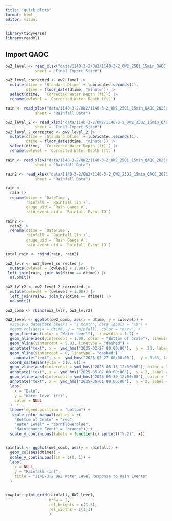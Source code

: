```yaml
---
title: "quick_plots"
format: html
editor: visual
---
```


```r
library(tidyverse)
library(readxl)
```

## Import QAQC

```r
ow2_level <- read_xlsx("data/1140-3-2/OW2/1140-3-2_OW2_25Q1_15min_QAQC_20250710_KR.xlsx",
             sheet = "Final_Import_Site#")

ow2_level_corrected <- ow2_level |>
  mutate(dtime = `Standard Dtime` + lubridate::seconds(1),
         dtime = floor_date(dtime, "minute")) |>
  select(dtime,  `Corrected Water Depth (ft)`) |>
  rename(cwlevel = `Corrected Water Depth (ft)`)

rain <- read_xlsx("data/1140-3-2/OW2/1140-3-2_OW2_25Q1_15min_QAQC_20250710_KR.xlsx",
             sheet = "Rainfall Data")

ow2_level_2 <- read_xlsx("data/1140-3-2/OW2/1140-3-2_OW2_25Q2_15min_QAQC_20250710_KR.xlsx",
             sheet = "Final_Import_Site#")
ow2_level_2_corrected <- ow2_level_2 |>
  mutate(dtime = `Standard Dtime` + lubridate::seconds(1),
         dtime = floor_date(dtime, "minute")) |>
  select(dtime,  `Corrected Water Depth (ft)`) |>
  rename(cwlevel = `Corrected Water Depth (ft)`)

rain <- read_xlsx("data/1140-3-2/OW2/1140-3-2_OW2_25Q1_15min_QAQC_20250710_KR.xlsx",
             sheet = "Rainfall Data")

rain2 <- read_xlsx("data/1140-3-2/OW2/1140-3-2_OW2_25Q2_15min_QAQC_20250710_KR.xlsx",
             sheet = "Rainfall Data")

rain <- 
  rain |> 
  rename(dtime = `DateTime`,
         rainfall = `Rainfall (in.)`,
         gauge_uid = `Rain Gauge #`,
         rain_event_uid = `Rainfall Event ID`)

rain2 <- 
  rain2 |> 
  rename(dtime = `DateTime`,
         rainfall = `Rainfall (in.)`,
         gauge_uid = `Rain Gauge #`,
         rain_event_uid = `Rainfall Event ID`)

total_rain <- rbind(rain, rain2)


```

```r
ow2_lvlr <- ow2_level_corrected |>
  mutate(cwlevel = (cwlevel + 1.08)) |>
 left_join(rain, join_by(dtime == dtime)) |>
  na.omit()

ow2_lvlr2 <- ow2_level_2_corrected |>
  mutate(cwlevel = (cwlevel + 1.08)) |>
  left_join(rain2, join_by(dtime == dtime)) |>
  na.omit()

ow2_comb <- rbind(ow2_lvlr, ow2_lvlr2)
```

```r
OW2_level <- ggplot(ow2_comb, aes(x = dtime, y = cwlevel)) +
  #scale_x_date(date_breaks = "1 month", data_labels = "%D") +
  #geom_col(aes(x = dtime, y = rainfall), color = "navy") +
  geom_line(aes(color = "Water Level"), linewidth = 1.2) +
  geom_hline(aes(yintercept = 1.08, color = "Bottom of Crate"), linewidth = 0.6 ) +
  geom_hline(yintercept = 5.83, linetype = "dashed") +
  annotate("text", x =  ymd_hms("2025-02-27 00:00:00"),  y = .20, label = "Bottom of pipe bedding", hjust = 0) +
  geom_hline(yintercept = 0, linetype = "dashed") +
    annotate("text", x =  ymd_hms("2025-02-27 00:00:00"),  y = 5.63, label = "Top of Storage", hjust = 0) +
  coord_cartesian(ylim = c(0, 6)) + 
  geom_vline(aes(xintercept = ymd_hms("2025-05-16 12:00:00"), color = "Maintenance Event"), linetype = 2, linewidth = 0.5) +
  annotate("text", x =  ymd_hms("2025-05-07 00:00:00"),  y = 2, label = "Orifice Drilled", hjust = 0) +
  geom_vline(aes(xintercept = ymd_hms("2025-05-30 12:00:00"), color = "Maintenance Event"), linetype = 2, linewidth = .5) +
  annotate("text", x =  ymd_hms("2025-06-01 00:00:00"),  y = 2, label = "Jetting", hjust = 0) +
  labs(
    x = "Date",
    y = "Water level (ft)",
    color = NULL
  )  +
  theme(legend.position = "bottom") +
   scale_color_manual(values = c(
    "Bottom of Crate" = "red",
    "Water Level" = "cornflowerblue",
    "Maintenance Event" = "orange")) +
  scale_y_continuous(labels = function(x) sprintf("%.2f", x))
  

rainfall <- ggplot(ow2_comb, aes(y = rainfall)) +
  geom_col(aes(dtime)) + 
  scale_y_continuous(lim = c(0, 1)) +
  labs(
    x = NULL,
    y = "Rainfall (in)",
    title = "1140-3-2 OW2 Water Level Response to Rain Events"
  )
  
```

```r
cowplot::plot_grid(rainfall, OW2_level,
                   nrow = 2,
                   rel_heights = c(1,3),
                   rel_widths = c(1,1) 
                   )
```
